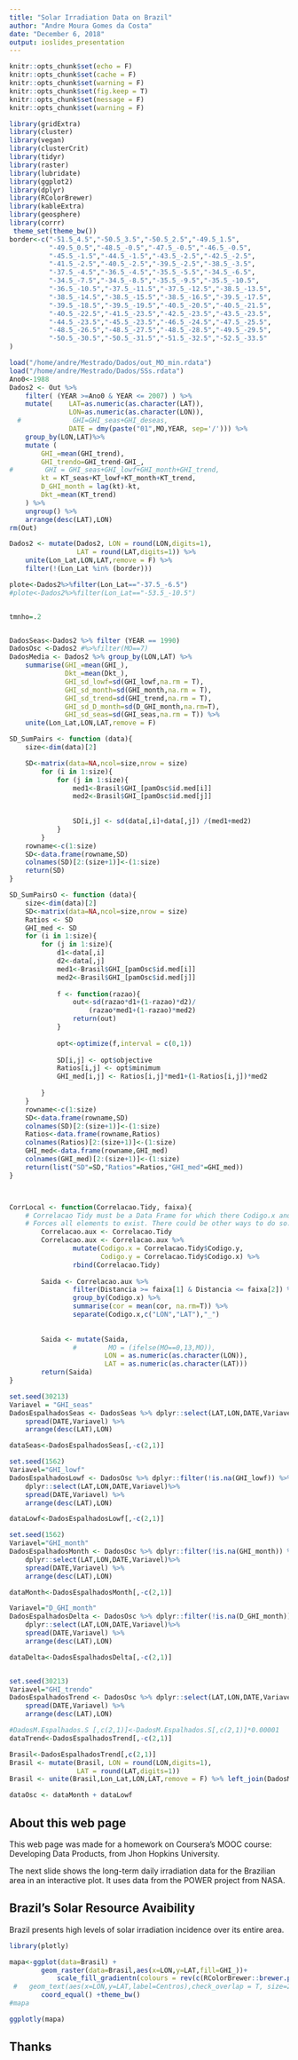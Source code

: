 ```yaml
---
title: "Solar Irradiation Data on Brazil"
author: "Andre Moura Gomes da Costa"
date: "December 6, 2018"
output: ioslides_presentation
---
```



```r
knitr::opts_chunk$set(echo = F)
knitr::opts_chunk$set(cache = F)
knitr::opts_chunk$set(warning = F)
knitr::opts_chunk$set(fig.keep = T)
knitr::opts_chunk$set(message = F)
knitr::opts_chunk$set(warning = F)
```


```r

library(gridExtra)
library(cluster)
library(vegan)
library(clusterCrit)
library(tidyr)
library(raster)
library(lubridate)
library(ggplot2)
library(dplyr)
library(RColorBrewer)
library(kableExtra)
library(geosphere)
library(corrr)
 theme_set(theme_bw())
border<-c("-51.5_4.5","-50.5_3.5","-50.5_2.5","-49.5_1.5",
          "-49.5_0.5","-48.5_-0.5","-47.5_-0.5","-46.5_-0.5",
          "-45.5_-1.5","-44.5_-1.5","-43.5_-2.5","-42.5_-2.5",
          "-41.5_-2.5","-40.5_-2.5","-39.5_-2.5","-38.5_-3.5",
          "-37.5_-4.5","-36.5_-4.5","-35.5_-5.5","-34.5_-6.5",
          "-34.5_-7.5","-34.5_-8.5","-35.5_-9.5","-35.5_-10.5",
          "-36.5_-10.5","-37.5_-11.5","-37.5_-12.5","-38.5_-13.5",
          "-38.5_-14.5","-38.5_-15.5","-38.5_-16.5","-39.5_-17.5",
          "-39.5_-18.5","-39.5_-19.5","-40.5_-20.5","-40.5_-21.5",
          "-40.5_-22.5","-41.5_-23.5","-42.5_-23.5","-43.5_-23.5",
          "-44.5_-23.5","-45.5_-23.5","-46.5_-24.5","-47.5_-25.5",
          "-48.5_-26.5","-48.5_-27.5","-48.5_-28.5","-49.5_-29.5",
          "-50.5_-30.5","-50.5_-31.5","-51.5_-32.5","-52.5_-33.5"
)

load("/home/andre/Mestrado/Dados/out_MO_min.rdata")
load("/home/andre/Mestrado/Dados/SSs.rdata")
Ano0<-1988
Dados2 <- Out %>% 
    filter( (YEAR >=Ano0 & YEAR <= 2007) ) %>% 
    mutate(    LAT=as.numeric(as.character(LAT)),
               LON=as.numeric(as.character(LON)),
  #             GHI=GHI_seas+GHI_deseas,
               DATE = dmy(paste("01",MO,YEAR, sep='/'))) %>% 
    group_by(LON,LAT)%>% 
    mutate (
        GHI_=mean(GHI_trend),
        GHI_trendo=GHI_trend-GHI_,
#        GHI = GHI_seas+GHI_lowf+GHI_month+GHI_trend,
        kt = KT_seas+KT_lowf+KT_month+KT_trend,
        D_GHI_month = lag(kt)-kt,
        Dkt_=mean(KT_trend)
    ) %>%
    ungroup() %>%
    arrange(desc(LAT),LON) 
rm(Out)

Dados2 <- mutate(Dados2, LON = round(LON,digits=1),
                 LAT = round(LAT,digits=1)) %>% 
    unite(Lon_Lat,LON,LAT,remove = F) %>%
    filter(!(Lon_Lat %in% (border)))

plote<-Dados2%>%filter(Lon_Lat=="-37.5_-6.5")
#plote<-Dados2%>%filter(Lon_Lat=="-53.5_-10.5")


tmnho=.2


DadosSeas<-Dados2 %>% filter (YEAR == 1990)
DadosOsc <-Dados2 #%>%filter(MO==7) 
DadosMedia <- Dados2 %>% group_by(LON,LAT) %>%
    summarise(GHI_=mean(GHI_),
              Dkt_=mean(Dkt_),
              GHI_sd_lowf=sd(GHI_lowf,na.rm = T),
              GHI_sd_month=sd(GHI_month,na.rm = T),
              GHI_sd_trend=sd(GHI_trend,na.rm = T),
              GHI_sd_D_month=sd(D_GHI_month,na.rm=T),
              GHI_sd_seas=sd(GHI_seas,na.rm = T)) %>% 
    unite(Lon_Lat,LON,LAT,remove = F)

SD_SumPairs <- function (data){
    size<-dim(data)[2]

    SD<-matrix(data=NA,ncol=size,nrow = size)
        for (i in 1:size){
            for (j in 1:size){
                med1<-Brasil$GHI_[pamOsc$id.med[i]]
                med2<-Brasil$GHI_[pamOsc$id.med[j]]
                
                
                SD[i,j] <- sd(data[,i]+data[,j]) /(med1+med2)
            }
        }
    rowname<-c(1:size)
    SD<-data.frame(rowname,SD)
    colnames(SD)[2:(size+1)]<-(1:size)
    return(SD)
} 

SD_SumPairsO <- function (data){
    size<-dim(data)[2]
    SD<-matrix(data=NA,ncol=size,nrow = size)
    Ratios <- SD
    GHI_med <- SD
    for (i in 1:size){
        for (j in 1:size){
            d1<-data[,i]
            d2<-data[,j]
            med1<-Brasil$GHI_[pamOsc$id.med[i]]
            med2<-Brasil$GHI_[pamOsc$id.med[j]]
            
            f <- function(razao){
                out<-sd(razao*d1+(1-razao)*d2)/
                    (razao*med1+(1-razao)*med2)
                return(out)
            }
            
            opt<-optimize(f,interval = c(0,1))
            
            SD[i,j] <- opt$objective
            Ratios[i,j] <- opt$minimum
            GHI_med[i,j] <- Ratios[i,j]*med1+(1-Ratios[i,j])*med2
            
        }
    }
    rowname<-c(1:size)
    SD<-data.frame(rowname,SD)
    colnames(SD)[2:(size+1)]<-(1:size)
    Ratios<-data.frame(rowname,Ratios)
    colnames(Ratios)[2:(size+1)]<-(1:size)
    GHI_med<-data.frame(rowname,GHI_med)
    colnames(GHI_med)[2:(size+1)]<-(1:size)
    return(list("SD"=SD,"Ratios"=Ratios,"GHI_med"=GHI_med))
} 



CorrLocal <- function(Correlacao.Tidy, faixa){
    # Correlacao Tidy must be a Data Frame for which there Codigo.x and Codigo.y.
    # Forces all elements to exist. There could be other ways to do so.
        Correlacao.aux <- Correlacao.Tidy
        Correlacao.aux <- Correlacao.aux %>%
                mutate(Codigo.x = Correlacao.Tidy$Codigo.y,
                       Codigo.y = Correlacao.Tidy$Codigo.x) %>%
                rbind(Correlacao.Tidy)
        
        Saida <- Correlacao.aux %>%
                filter(Distancia >= faixa[1] & Distancia <= faixa[2]) %>%
                group_by(Codigo.x) %>%
                summarise(cor = mean(cor, na.rm=T)) %>%
                separate(Codigo.x,c("LON","LAT"),"_")
        
        
        Saida <- mutate(Saida,
                #        MO = (ifelse(MO==0,13,MO)),
                        LON = as.numeric(as.character(LON)),
                        LAT = as.numeric(as.character(LAT)))
        return(Saida)
}


```


```r
set.seed(30213)
Variavel = "GHI_seas"
DadosEspalhadosSeas <- DadosSeas %>% dplyr::select(LAT,LON,DATE,Variavel)%>%
    spread(DATE,Variavel) %>% 
    arrange(desc(LAT),LON) 

dataSeas<-DadosEspalhadosSeas[,-c(2,1)]

set.seed(1562)
Variavel="GHI_lowf"
DadosEspalhadosLowf <- DadosOsc %>% dplyr::filter(!is.na(GHI_lowf)) %>%
    dplyr::select(LAT,LON,DATE,Variavel)%>%
    spread(DATE,Variavel) %>% 
    arrange(desc(LAT),LON)

dataLowf<-DadosEspalhadosLowf[,-c(2,1)]

set.seed(1562)
Variavel="GHI_month"
DadosEspalhadosMonth <- DadosOsc %>% dplyr::filter(!is.na(GHI_month)) %>%
    dplyr::select(LAT,LON,DATE,Variavel)%>%
    spread(DATE,Variavel) %>% 
    arrange(desc(LAT),LON)

dataMonth<-DadosEspalhadosMonth[,-c(2,1)]

Variavel="D_GHI_month"
DadosEspalhadosDelta <- DadosOsc %>% dplyr::filter(!is.na(D_GHI_month)) %>%
    dplyr::select(LAT,LON,DATE,Variavel)%>%
    spread(DATE,Variavel) %>% 
    arrange(desc(LAT),LON)

dataDelta<-DadosEspalhadosDelta[,-c(2,1)]


set.seed(30213)
Variavel="GHI_trendo"
DadosEspalhadosTrend <- DadosOsc %>% dplyr::select(LAT,LON,DATE,Variavel)%>%
    spread(DATE,Variavel) %>% 
    arrange(desc(LAT),LON) 

#DadosM.Espalhados.S [,c(2,1)]<-DadosM.Espalhados.S[,c(2,1)]*0.00001
dataTrend<-DadosEspalhadosTrend[,-c(2,1)]

Brasil<-DadosEspalhadosTrend[,c(2,1)]
Brasil <- mutate(Brasil, LON = round(LON,digits=1),
                 LAT = round(LAT,digits=1))
Brasil <- unite(Brasil,Lon_Lat,LON,LAT,remove = F) %>% left_join(DadosMedia)

dataOsc <- dataMonth + dataLowf

```

## About this web page

This web page was made for a homework on Coursera's MOOC course: Developing Data Products, from Jhon Hopkins University. 

The next slide shows the long-term daily irradiation data for the Brazilian area in an interactive plot. It uses data from the POWER project from NASA.


## Brazil's Solar Resource Avaibility

Brazil presents high levels of solar irradiation incidence over its entire area. 

```r
library(plotly)

mapa<-ggplot(data=Brasil) +
        geom_raster(data=Brasil,aes(x=LON,y=LAT,fill=GHI_))+
            scale_fill_gradientn(colours = rev(c(RColorBrewer::brewer.pal(n = 8, name = "Spectral"))),  na.value = rgb(0,0,0,0))+#, limits = c(3.9,6.5)) + 
 #   geom_text(aes(x=LON,y=LAT,label=Centros),check_overlap = T, size=2)+
        coord_equal() +theme_bw()
#mapa 

ggplotly(mapa)
```

## Thanks

